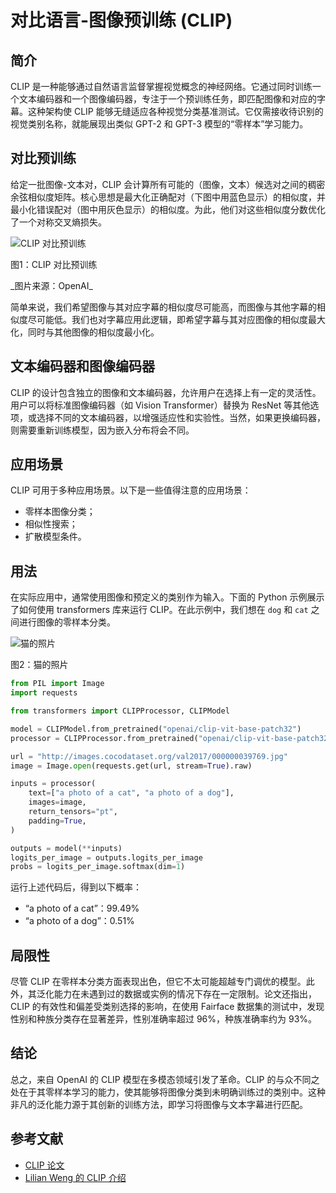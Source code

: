 # 对比语言-图像预训练 (CLIP)

## 简介

CLIP 是一种能够通过自然语言监督掌握视觉概念的神经网络。它通过同时训练一个文本编码器和一个图像编码器，专注于一个预训练任务，即匹配图像和对应的字幕。这种架构使 CLIP 能够无缝适应各种视觉分类基准测试。它仅需接收待识别的视觉类别名称，就能展现出类似 GPT-2 和 GPT-3 模型的“零样本”学习能力。

## 对比预训练

给定一批图像-文本对，CLIP 会计算所有可能的（图像，文本）候选对之间的稠密余弦相似度矩阵。核心思想是最大化正确配对（下图中用蓝色显示）的相似度，并最小化错误配对（图中用灰色显示）的相似度。为此，他们对这些相似度分数优化了一个对称交叉熵损失。

<div class="flex justify-center">
    <img src="https://images.openai.com/blob/fbc4f633-9ad4-4dc2-bd94-0b6f1feee22f/overview-a.svg" alt="CLIP 对比预训练">
<p>图1：CLIP 对比预训练</p>
</div>
_图片来源：OpenAI_

简单来说，我们希望图像与其对应字幕的相似度尽可能高，而图像与其他字幕的相似度尽可能低。我们也对字幕应用此逻辑，即希望字幕与其对应图像的相似度最大化，同时与其他图像的相似度最小化。

## 文本编码器和图像编码器

CLIP 的设计包含独立的图像和文本编码器，允许用户在选择上有一定的灵活性。用户可以将标准图像编码器（如 Vision Transformer）替换为 ResNet 等其他选项，或选择不同的文本编码器，以增强适应性和实验性。当然，如果更换编码器，则需要重新训练模型，因为嵌入分布将会不同。

## 应用场景

CLIP 可用于多种应用场景。以下是一些值得注意的应用场景：

- 零样本图像分类；
- 相似性搜索；
- 扩散模型条件。

## 用法

在实际应用中，通常使用图像和预定义的类别作为输入。下面的 Python 示例展示了如何使用 transformers 库来运行 CLIP。在此示例中，我们想在 `dog` 和 `cat` 之间进行图像的零样本分类。

<div class="flex justify-center">
    <img src="http://images.cocodataset.org/val2017/000000039769.jpg" alt="猫的照片">
<p>图2：猫的照片</p>
</div>

```python
from PIL import Image
import requests

from transformers import CLIPProcessor, CLIPModel

model = CLIPModel.from_pretrained("openai/clip-vit-base-patch32")
processor = CLIPProcessor.from_pretrained("openai/clip-vit-base-patch32")

url = "http://images.cocodataset.org/val2017/000000039769.jpg"
image = Image.open(requests.get(url, stream=True).raw)

inputs = processor(
    text=["a photo of a cat", "a photo of a dog"],
    images=image,
    return_tensors="pt",
    padding=True,
)

outputs = model(**inputs)
logits_per_image = outputs.logits_per_image
probs = logits_per_image.softmax(dim=1)
```

运行上述代码后，得到以下概率：

- “a photo of a cat”：99.49%
- “a photo of a dog”：0.51%

## 局限性

尽管 CLIP 在零样本分类方面表现出色，但它不太可能超越专门调优的模型。此外，其泛化能力在未遇到过的数据或实例的情况下存在一定限制。论文还指出，CLIP 的有效性和偏差受类别选择的影响，在使用 Fairface 数据集的测试中，发现性别和种族分类存在显著差异，性别准确率超过 96%，种族准确率约为 93%。

## 结论

总之，来自 OpenAI 的 CLIP 模型在多模态领域引发了革命。CLIP 的与众不同之处在于其零样本学习的能力，使其能够将图像分类到未明确训练过的类别中。这种非凡的泛化能力源于其创新的训练方法，即学习将图像与文本字幕进行匹配。

## 参考文献

- [CLIP 论文](https://arxiv.org/abs/2103.00020)
- [Lilian Weng 的 CLIP 介绍](https://lilianweng.github.io/posts/2021-05-31-contrastive/#clip)